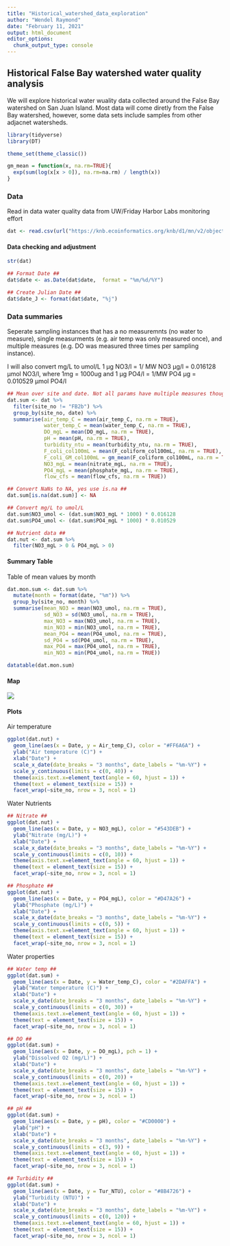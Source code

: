 ```yaml
---
title: "Historical_watershed_data_exploration"
author: "Wendel Raymond"
date: "February 11, 2021"
output: html_document
editor_options: 
  chunk_output_type: console
---
```


## Historical False Bay watershed water quality analysis
We will explore historical water wuality data collected around the False Bay watershed on San Juan Island. Most data will come diretly from the False Bay watershed, however, some data sets include samples from other adjacnet watersheds.

```r
library(tidyverse)
library(DT)

theme_set(theme_classic())

gm_mean = function(x, na.rm=TRUE){
  exp(sum(log(x[x > 0]), na.rm=na.rm) / length(x))
}
```

### Data
Read in data water quality data from UW/Friday Harbor Labs monitoring effort
```r
dat <- read.csv(url("https://knb.ecoinformatics.org/knb/d1/mn/v2/object/urn%3Auuid%3A6e0b67fb-7694-45bb-a15c-9b9b5795ebb6", method = "libcurl"), header = TRUE, stringsAsFactors = FALSE)
```

#### Data checking and adjustment
```r
str(dat)

## Format Date ##
dat$date <- as.Date(dat$date,  format = "%m/%d/%Y")

## Create Julian Date ##
dat$date_J <- format(dat$date, "%j")
```

### Data summaries
Seperate sampling instances that has a no measuremnts (no water to measure), single measurments (e.g. air temp was only measured once), and multiple measures (e.g. DO was measured three times per sampling instance). 

I will also convert mg/L to umol/L 1 μg NO3/l = 1/ MW NO3 μg/l = 0.016128 μmol NO3/l, where 1mg = 1000ug and 1 μg PO4/l = 1/MW PO4 μg = 0.010529 μmol PO4/l
```r
## Mean over site and date. Not all params have multiple measures though ##
dat.sum <- dat %>%
  filter(site_no != "FB2b") %>% 
  group_by(site_no, date) %>% 
  summarise(air_temp_C = mean(air_temp_C, na.rm = TRUE),
            water_temp_C = mean(water_temp_C, na.rm = TRUE),
            DO_mgL = mean(DO_mgL, na.rm = TRUE),
            pH = mean(pH, na.rm = TRUE),
            turbidity_ntu = mean(turbidity_ntu, na.rm = TRUE),
            F_coli_col100mL = mean(F_coliform_col100mL, na.rm = TRUE),
            F_coli_GM_col100mL = gm_mean(F_coliform_col100mL, na.rm = TRUE),
            NO3_mgL = mean(nitrate_mgL, na.rm = TRUE),
            PO4_mgL = mean(phosphate_mgL, na.rm = TRUE),
            flow_cfs = mean(flow_cfs, na.rm = TRUE))

## Convert NaNs to NA, yes use is.na ##
dat.sum[is.na(dat.sum)] <- NA

## Convert mg/L to umol/L
dat.sum$NO3_umol <- (dat.sum$NO3_mgL * 1000) * 0.016128
dat.sum$PO4_umol <- (dat.sum$PO4_mgL * 1000) * 0.010529

## Nutrient data ##
dat.nut <- dat.sum %>% 
  filter(NO3_mgL > 0 & PO4_mgL > 0)
```

#### Summary Table
Table of mean values by month
```r
dat.mon.sum <- dat.sum %>% 
  mutate(month = format(date, "%m")) %>% 
  group_by(site_no, month) %>% 
  summarise(mean_NO3 = mean(NO3_umol, na.rm = TRUE),
            sd_NO3 = sd(NO3_umol, na.rm = TRUE),
            max_NO3 = max(NO3_umol, na.rm = TRUE),
            min_NO3 = min(NO3_umol, na.rm = TRUE),
            mean_PO4 = mean(PO4_umol, na.rm = TRUE),
            sd_PO4 = sd(PO4_umol, na.rm = TRUE),
            max_PO4 = max(PO4_umol, na.rm = TRUE),
            min_NO3 = min(PO4_umol, na.rm = TRUE))

datatable(dat.mon.sum)
```


#### Map
![](https://depts.washington.edu/fhlk12/monitor/sanjuan/SanJuanGIS.jpg)

#### Plots
Air temperature

```r
ggplot(dat.nut) +
  geom_line(aes(x = Date, y = Air_temp_C), color = "#FF6A6A") +
  ylab("Air temperature (C)") +
  xlab("Date") +
  scale_x_date(date_breaks = "3 months", date_labels = "%m-%Y") +
  scale_y_continuous(limits = c(0, 40)) +
  theme(axis.text.x=element_text(angle = 60, hjust = 1)) +
  theme(text = element_text(size = 15)) +
  facet_wrap(~site_no, nrow = 3, ncol = 1)
```

Water Nutrients

```r
## Nitrate ##
ggplot(dat.nut) +
  geom_line(aes(x = Date, y = NO3_mgL), color = "#543DEB") +
  ylab("Nitrate (mg/L)") +
  xlab("Date") +
  scale_x_date(date_breaks = "3 months", date_labels = "%m-%Y") +
  scale_y_continuous(limits = c(0, 10)) +
  theme(axis.text.x=element_text(angle = 60, hjust = 1)) +
  theme(text = element_text(size = 15)) +
  facet_wrap(~site_no, nrow = 3, ncol = 1)

## Phosphate ##
ggplot(dat.nut) +
  geom_line(aes(x = Date, y = PO4_mgL), color = "#D47A26") +
  ylab("Phosphate (mg/L)") +
  xlab("Date") +
  scale_x_date(date_breaks = "3 months", date_labels = "%m-%Y") +
  scale_y_continuous(limits = c(0, 5)) +
  theme(axis.text.x=element_text(angle = 60, hjust = 1)) +
  theme(text = element_text(size = 15)) +
  facet_wrap(~site_no, nrow = 3, ncol = 1)
```

Water properties

```r
## Water temp ##
ggplot(dat.sum) +
  geom_line(aes(x = Date, y = Water_temp_C), color = "#2DAFFA") +
  ylab("Water temperature (C)") +
  xlab("Date") +
  scale_x_date(date_breaks = "3 months", date_labels = "%m-%Y") +
  scale_y_continuous(limits = c(0, 30)) +
  theme(axis.text.x=element_text(angle = 60, hjust = 1)) +
  theme(text = element_text(size = 15)) +
  facet_wrap(~site_no, nrow = 3, ncol = 1)

## DO ## 
ggplot(dat.sum) +
  geom_line(aes(x = Date, y = DO_mgL), pch = 1) +
  ylab("Dissolved O2 (mg/L)") +
  xlab("Date") +
  scale_x_date(date_breaks = "3 months", date_labels = "%m-%Y") +
  scale_y_continuous(limits = c(0, 20)) +
  theme(axis.text.x=element_text(angle = 60, hjust = 1)) +
  theme(text = element_text(size = 15)) +
  facet_wrap(~site_no, nrow = 3, ncol = 1)

## pH ##
ggplot(dat.sum) +
  geom_line(aes(x = Date, y = pH), color = "#CD0000") +
  ylab("pH") +
  xlab("Date") +
  scale_x_date(date_breaks = "3 months", date_labels = "%m-%Y") +
  scale_y_continuous(limits = c(3, 9)) +
  theme(axis.text.x=element_text(angle = 60, hjust = 1)) +
  theme(text = element_text(size = 15)) +
  facet_wrap(~site_no, nrow = 3, ncol = 1)

## Turbidity ##
ggplot(dat.sum) +
  geom_line(aes(x = Date, y = Tur_NTU), color = "#8B4726") +
  ylab("Turbidity (NTU)") +
  xlab("Date") +
  scale_x_date(date_breaks = "3 months", date_labels = "%m-%Y") +
  scale_y_continuous(limits = c(0, 120)) +
  theme(axis.text.x=element_text(angle = 60, hjust = 1)) +
  theme(text = element_text(size = 15)) +
  facet_wrap(~site_no, nrow = 3, ncol = 1)

```

